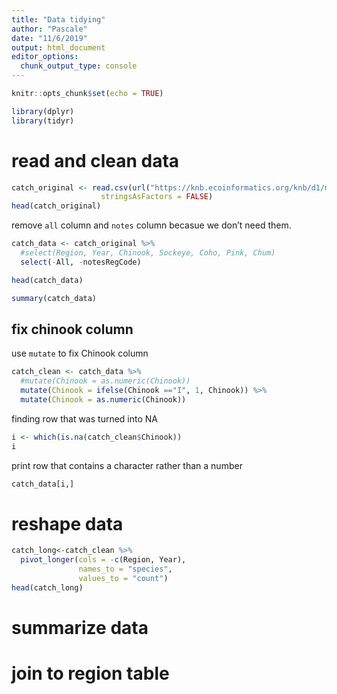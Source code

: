 ```yaml
---
title: "Data tidying"
author: "Pascale"
date: "11/6/2019"
output: html_document
editor_options: 
  chunk_output_type: console
---
```


```r
knitr::opts_chunk$set(echo = TRUE)
```

```r
library(dplyr)
library(tidyr)
```


# read and clean data
```r
catch_original <- read.csv(url("https://knb.ecoinformatics.org/knb/d1/mn/v2/object/df35b.302.1", method = "libcurl"),
                    stringsAsFactors = FALSE)
head(catch_original)
```

remove `all` column and `notes` column becasue we don't need them.
```r
catch_data <- catch_original %>% 
  #select(Region, Year, Chinook, Sockeye, Coho, Pink, Chum)
  select(-All, -notesRegCode)

head(catch_data)
```


```r
summary(catch_data)
```

## fix chinook column

use `mutate` to fix Chinook column
```r
catch_clean <- catch_data %>% 
  #mutate(Chinook = as.numeric(Chinook))
  mutate(Chinook = ifelse(Chinook =="I", 1, Chinook)) %>% 
  mutate(Chinook = as.numeric(Chinook))
```


finding row that was turned into NA
```r
i <- which(is.na(catch_clean$Chinook))
i
```

print row that contains a character rather than a number
```r
catch_data[i,]
```

# reshape data

```r
catch_long<-catch_clean %>% 
  pivot_longer(cols = -c(Region, Year),
               names_to = "species",
               values_to = "count")
head(catch_long)
```



# summarize data

# join to region table